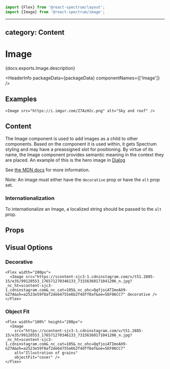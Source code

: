<!-- Copyright 2020 Adobe. All rights reserved.
This file is licensed to you under the Apache License, Version 2.0 (the "License");
you may not use this file except in compliance with the License. You may obtain a copy
of the License at http://www.apache.org/licenses/LICENSE-2.0
Unless required by applicable law or agreed to in writing, software distributed under
the License is distributed on an "AS IS" BASIS, WITHOUT WARRANTIES OR REPRESENTATIONS
OF ANY KIND, either express or implied. See the License for the specific language
governing permissions and limitations under the License. -->



```jsx import
import {Flex} from '@react-spectrum/layout';
import {Image} from '@react-spectrum/image';
```

---
category: Content
---

# Image

<p>{docs.exports.Image.description}</p>

<HeaderInfo
  packageData={packageData}
  componentNames={['Image']} />

## Examples

```tsx example
<Image src="https://i.imgur.com/Z7AzH2c.png" alt="Sky and roof" />
```

## Content

The Image component is used to add images as a child to other components.
Based on the component it is used within, it gets Spectrum styling and may
have a preassigned slot for positioning. By virtue of its name, the Image
component provides semantic meaning in the context they are placed. An example
of this is the hero image in [Dialog](Dialog.html#examples)

See [the MDN docs](https://developer.mozilla.org/en-US/docs/Web/HTML/Element/img) for more information.

Note: An image must either have the `decorative` prop or have the `alt` prop set.

### Internationalization

To internationalize an Image, a localized string should be passed to the `alt` prop.

## Props

<PropTable component={docs.exports.Image} links={docs.links} />

## Visual Options

### Decorative

```tsx example
<Flex width="200px">
  <Image src="https://scontent-sjc3-1.cdninstagram.com/v/t51.2885-15/e35/99120553_176571270346133_73156360171041206_n.jpg?_nc_ht=scontent-sjc3-1.cdninstagram.com&_nc_cat=105&_nc_ohc=QqfjoiATImoAX9-GZ7A&oh=a2523e59f8af2de64755e6b2f4dff0af&oe=5EF06CC7" decorative />
</Flex>
```

### Object Fit

```tsx example
<Flex width="100%" height="200px">
  <Image
    src="https://scontent-sjc3-1.cdninstagram.com/v/t51.2885-15/e35/99120553_176571270346133_73156360171041206_n.jpg?_nc_ht=scontent-sjc3-1.cdninstagram.com&_nc_cat=105&_nc_ohc=QqfjoiATImoAX9-GZ7A&oh=a2523e59f8af2de64755e6b2f4dff0af&oe=5EF06CC7"
    alt="Illustration of grains"
    objectFit="cover" />
</Flex>
```
